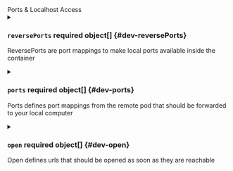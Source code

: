 

<div className="group" data-group="ports">
<div className="group-name">Ports & Localhost Access</div>


<details className="config-field" data-expandable="true">
<summary>

### `reversePorts` <span className="config-field-required" data-required="false">required</span> <span className="config-field-type">object[]</span> <span className="config-field-default"></span> <span className="config-field-enum"></span> {#dev-reversePorts}

ReversePorts are port mappings to make local ports available inside the container

</summary>

<PartialReversePorts />


</details>

<details className="config-field" data-expandable="true">
<summary>

### `ports` <span className="config-field-required" data-required="false">required</span> <span className="config-field-type">object[]</span> <span className="config-field-default"></span> <span className="config-field-enum"></span> {#dev-ports}

Ports defines port mappings from the remote pod that should be forwarded to your local
computer

</summary>

<PartialPorts />


</details>

<details className="config-field" data-expandable="true">
<summary>

### `open` <span className="config-field-required" data-required="false">required</span> <span className="config-field-type">object[]</span> <span className="config-field-default"></span> <span className="config-field-enum"></span> {#dev-open}

Open defines urls that should be opened as soon as they are reachable

</summary>

<PartialOpen />


</details>

</div>